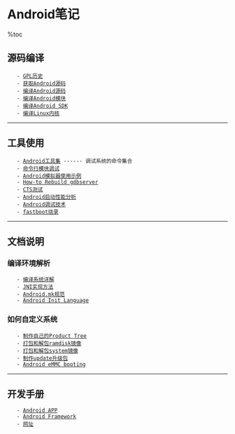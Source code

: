 = Android笔记 =

%toc

== 源码编译 ==
    - [[GPL历史]]
    - [[获取Android源码]]
    - [[编译Android源码]]
    - [[编译Android模块]]
    - [[编译Android SDK]]
    - [[编译Linux内核]]

----

== 工具使用 ==
    - [[Android工具集]] ------ 调试系统的命令集合
    - [[命令行模块调试]]
    - [[Android模拟器使用示例]]
    - [[How-to Rebuild gdbserver]]
    - [[CTS测试]]
    - [[Android启动性能分析]]
    - [[Android调试技术]]
    - [[fastboot烧录]]

----

== 文档说明 ==
=== 编译环境解析  ===
    - [[编译系统详解]]
    - [[JNI实现方法]]
    - [[Android.mk规范]]
    - [[Android Init Language]]

=== 如何自定义系统 ===
    - [[制作自己的Product Tree]]
    - [[打包和解包ramdisk镜像]]
    - [[打包和解包system镜像]]
    - [[制作update升级包]]
    - [[Android eMMC booting]]

----

== 开发手册 ==
    - [[Android APP]]
    - [[Android Framework]]
    - [[网址]]
